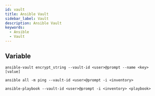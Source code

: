```yaml
---
id: vault
title: Ansible Vault
sidebar_label: Vault
description: Ansible Vault
keywords:
  - Ansible
  - Vault
---
```


## Variable

```shell
ansible-vault encrypt_string --vault-id <user>@prompt --name <key> [value]
```

```shell
ansible all -m ping --vault-id <user>@prompt -i <inventory>
```

```shell
ansible-playbook --vault-id <user>@prompt -i <inventory> <playbook>
```
